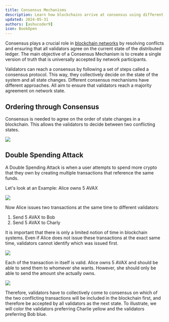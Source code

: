 ```yaml
---
title: Consensus Mechanisms
description: Learn how blockchains arrive at consensus using different mechanisms.
updated: 2024-05-31
authors: [ashucoder9]
icon: BookOpen
---
```



<GlossaryTerm>Consensus</GlossaryTerm> plays a crucial role in [<GlossaryTerm>blockchain</GlossaryTerm> networks](/guides/what-is-a-blockchain) by resolving conflicts and ensuring that all <GlossaryTerm>validator</GlossaryTerm>s agree on the current state of the distributed <GlossaryTerm>ledger</GlossaryTerm>. The main objective of a <GlossaryTerm>Consensus Mechanism</GlossaryTerm> is to create a single version of truth that is universally accepted by network participants.

Validators can reach a consensus by following a set of steps called a consensus protocol. This way, they collectively decide on the state of the system and all state changes. Different consensus mechanisms have different approaches. All aim to ensure that validators reach a majority agreement on network state. 

## Ordering through Consensus

Consensus is needed to agree on the order of state changes in a blockchain. This allows the validators to decide between two conflicting states.

![](/course-images/avalanche-fundamentals/1.png)

<Quiz quizId="102"/>

## Double Spending Attack

A Double Spending Attack is when a user attempts to spend more crypto that they own by creating multiple transactions that reference the same funds.

Let's look at an Example: Alice owns 5 <GlossaryTerm>AVAX</GlossaryTerm>

![](/course-images/avalanche-fundamentals/2.png)

Now Alice issues two transactions at the same time to different validators:

1. Send 5 AVAX to Bob
2. Send 5 AVAX to Charly

It is important that there is only a limited notion of time in blockchain systems. Even if Alice does not issue these transactions at the exact same time, validators cannot identify which was issued first.

![](/course-images/avalanche-fundamentals/3.png)

Each of the transaction in itself is valid. Alice owns 5 AVAX and should be able to send them to whomever she wants. However, she should only be able to send the amount she actually owns.

![](/course-images/avalanche-fundamentals/4.png)

Therefore, validators have to collectively come to consensus on which of the two conflicting transactions will be included in the blockchain first, and therefore be accepted by all validators as the next state. To illustrate, we will color the validators preferring Charlie yellow and the validators preferring Bob blue.

<Quiz quizId="103"/>
